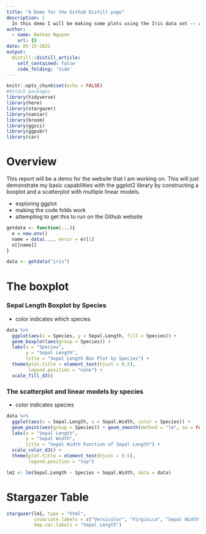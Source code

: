 ---
title: "A Demo for the Github Distill page"
description: |
  In this demo I will be making some plots using the Iris data set -- a boxplot and a scatter plot
author:
  - name: Nathan Nguyen
    url: {}
date: 05-15-2021
output:
  distill::distill_article:
    self_contained: false
    code_folding: 'hide'
---
```{r setup, include=FALSE}
knitr::opts_chunk$set(echo = FALSE)
#Attach packages
library(tidyverse)
library(here)
library(stargazer)
library(naniar)
library(broom)
library(ggsci)
library(ggpubr)
library(car)
```


# Overview

This report will be a demo for the website that I am working on. This will just demonstrate my basic capabilities with the ggplot2 library by constructing a boxplot and a scatterplot with multiple linear models.

- exploring ggplot
- making the code folds work
- attempting to get this to run on the Github website

```{r}
getdata <- function(...){
  e = new.env()
  name = data(..., envir = e)[1]
  e[[name]]
}

data <- getdata("iris")
```

# The boxplot

### Sepal Length Boxplot by Species

- color indicates which species

```{r, message = FALSE, warning = FALSE}
data %>%
  ggplot(aes(x = Species, y = Sepal.Length, fill = Species)) +
  geom_boxplot(aes(group = Species)) +
  labs(x = "Species",
       y = "Sepal Length",
       title = "Sepal Length Box Plot by Species") +
  theme(plot.title = element_text(hjust = 0.5),
        legend.position = "none") +
  scale_fill_d3()
```

### The scatterplot and linear models by species

- color indicates species

```{r, message = FALSE, warning = FALSE}
data %>%
  ggplot(aes(x = Sepal.Length, y = Sepal.Width, color = Species)) +
  geom_point(aes(group = Species)) + geom_smooth(method = "lm", se = FALSE) +
  labs(x = "Sepal Length",
       y = "Sepal Width",
       title = "Sepal Width Function of Sepal Length") +
  scale_color_d3() +
  theme(plot.title = element_text(hjust = 0.5),
        legend.position = "top")
```

```{r, include = FALSE}
lm1 <- lm(Sepal.Length ~ Species + Sepal.Width, data = data)
```


# Stargazer Table

```{r, message = FALSE, warning = FALSE, echo = FALSE, results = 'asis'}
stargazer(lm1, type = "html",
          covariate.labels = c("Versicolor", "Virginica", "Sepal Width"),
          dep.var.labels = "Sepal Length")

```